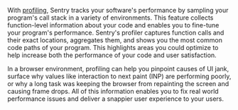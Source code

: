 
With [profiling](/product/profiling/), Sentry tracks your software's performance by sampling your program's call stack in a variety of environments. This feature collects function-level information about your code and enables you to fine-tune your program's performance. Sentry's profiler captures function calls and their exact locations, aggregates them, and shows you the most common code paths of your program. This highlights areas you could optimize to help increase both the performance of your code and user satisfaction.

In a browser environment, profiling can help you pinpoint causes of UI jank, surface why values like interaction to next paint (INP) are performing poorly, or why a long task was keeping the browser from repainting the screen and causing frame drops. All of this information enables you to fix real world performance issues and deliver a snappier user experience to your users.
